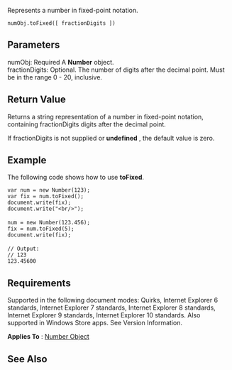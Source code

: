 Represents a number in fixed-point notation.

 numObj.toFixed([ fractionDigits ])

==Parameters==
; numObj: Required A '''Number''' object.
; fractionDigits: Optional. The number of digits after the decimal point. Must be in the range 0 - 20, inclusive.

==Return Value==
Returns a string representation of a number in fixed-point notation, containing fractionDigits digits after the decimal point.

If fractionDigits is not supplied or '''undefined''' , the default value is zero.


==Example==
The following code shows how to use '''toFixed'''.

 var num = new Number(123);
 var fix = num.toFixed();
 document.write(fix);
 document.write("&lt;br/&gt;");
 
 num = new Number(123.456);
 fix = num.toFixed(5);
 document.write(fix);
 
 // Output:
 // 123
 123.45600

==Requirements==
Supported in the following document modes: Quirks, Internet Explorer 6 standards, Internet Explorer 7 standards, Internet Explorer 8 standards, Internet Explorer 9 standards, Internet Explorer 10 standards. Also supported in Windows Store apps. See Version Information.

'''Applies To''' : [[javascript/Number|Number Object]]


==See Also==

              

              
